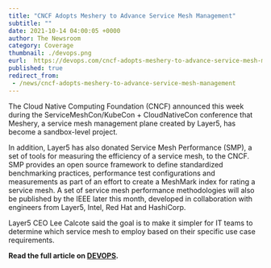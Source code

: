 ---
title: "CNCF Adopts Meshery to Advance Service Mesh Management"
subtitle: ""
date: 2021-10-14 04:00:05 +0000
author: The Newsroom
category: Coverage
thumbnail: ./devops.png
eurl:  https://devops.com/cncf-adopts-meshery-to-advance-service-mesh-management/
published: true
redirect_from:
 - /news/cncf-adopts-meshery-to-advance-service-mesh-management
---


<NewsWrapper>

The Cloud Native Computing Foundation (CNCF) announced this week during the ServiceMeshCon/KubeCon + CloudNativeCon conference that Meshery, a service mesh management plane created by Layer5, has become a sandbox-level project.

In addition, Layer5 has also donated Service Mesh Performance (SMP), a set of tools for measuring the efficiency of a service mesh, to the CNCF. SMP provides an open source framework to define standardized benchmarking practices, performance test configurations and measurements as part of an effort to create a MeshMark index for rating a service mesh. A set of service mesh performance methodologies will also be published by the IEEE later this month, developed in collaboration with engineers from Layer5, Intel, Red Hat and HashiCorp.

Layer5 CEO Lee Calcote said the goal is to make it simpler for IT teams to determine which service mesh to employ based on their specific use case requirements.



**Read the full article on [DEVOPS](https://devops.com/cncf-adopts-meshery-to-advance-service-mesh-management/).**
</NewsWrapper>
